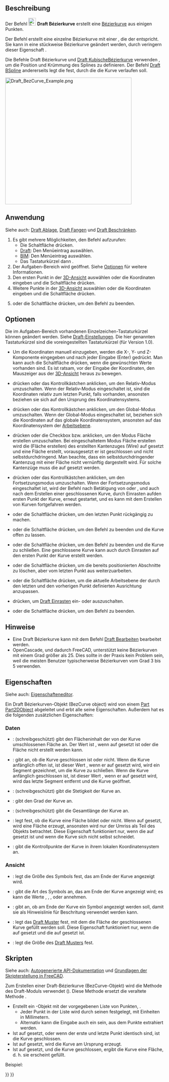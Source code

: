 <languages/>

{{Docnav/de
|[[Draft_CubicBezCurve/de|KubischeBézierkurve]]
|[[Draft_Point/de|Punkt]]
|[[Draft_Workbench|Draft]]
|IconL=Draft_CubicBezCurve.svg
|IconR=Draft_Point.svg
|IconC=Workbench_Draft.svg
}}

{{GuiCommand/de
|Name=Draft BezCurve
|Name/de=Draft Bézierkurve
|MenuLocation=Zeichnen → Bézierwerkzeuge → Bézierkurve<br>2D-Entwurf → Bézierkurve
|Workbenches=[[Draft_Workbench/de|Draft]], [[BIM_Workbench/de|BIM]]
|Shortcut={{KEY|B}} {{KEY|Z}}
|Version=0.14
|SeeAlso=[[Draft_CubicBezCurve/de|Draft KubischeBézierkurve]], [[Draft_BSpline/de|Draft BSpline]]
}}

<span id="Description"></span>
==Beschreibung== 

Der Befehl [[Image:Draft_BezCurve.svg|24px]] '''Draft Bézierkurve''' erstellt eine [https://de.wikipedia.org/wiki/B%C3%A9zierkurve Bézierkurve] aus einigen Punkten.

Der Befehl erstellt eine einzelne Bézierkurve mit einer {{PropertyData/de|Grad}}, die der {{incode|Anzahl_der_Punkte - 1}} entspricht. Sie kann in eine stückweise Bézierkurve geändert werden, durch veringern dieser Eigenschaft .

Die Befehle Draft Bézierkurve und [[Draft_CubicBezCurve/de|Draft KubischeBézierkurve]] verwenden {{Emphasis|Kontrollpunkte}}, um die Position und Krümmung des Splines zu definieren. Der Befehl [[Draft_BSpline/de|Draft BSpline]] andererseits legt die {{Emphasis|exakten Punkte}} fest, durch die die Kurve verlaufen soll.

[[Image:Draft_BezCurve_Example.png|400px]]
{{Caption|Bézierkurve definiert durch mehrere Punkte}}

<span id="Usage"></span>
==Anwendung==

Siehe auch: [[Draft_Tray/de|Draft Ablage]], [[Draft_Snap/de|Draft Fangen]] und [[Draft_Constrain/de|Draft Beschränken]].

# Es gibt mehrere Möglichkeiten, den Befehl aufzurufen:
#* Die Schaltfläche {{Button|[[Image:Draft_BezCurve.svg|16px]] [[Draft_BezCurve/de|Bézierkurve]]}} drücken.
#* [[Draft_Workbench/de|Draft]]: Den Menüeintrag {{MenuCommand|Zeichnen → Bézierwerkzeuge → [[Image:Draft_BezCurve.svg|16px]] Bézierkurve}} auswählen.
#* [[BIM_Workbench/de|BIM]]: Den Menüeintrag {{MenuCommand|2D-Entwurf → [[Image:Draft_BezCurve.svg|16px]] Bézierkurve}} auswählen.
#* Das Tastaturkürzel {{KEY|B}} dann {{KEY|Z}}.
# Der Aufgaben-Bereich {{MenuCommand|Bézierkurve}} wird geöffnet. Siehe [[#Optionen|Optionen]] für weitere Informationen.
# Den ersten Punkt in der [[3D_view/de|3D-Ansicht]] auswählen oder die Koordinaten eingeben und die Schaltfläche {{Button|[[Image:Draft_AddPoint.svg|16px]] Punkt eingeben}} drücken.
# Weitere Punkte in der [[3D_view/de|3D-Ansicht]] auswählen oder die Koordinaten eingeben und die Schaltfläche {{Button|[[Image:Draft_AddPoint.svg|16px]] Punkt eingeben}} drücken.
# {{KEY|Esc}} oder die Schaltfläche {{Button|Schließen}} drücken, um den Befehl zu beenden.

<span id="Options"></span>
==Optionen==

Die im Aufgaben-Bereich vorhandenen Einzelzeichen-Tastaturkürzel können geändert werden. Siehe [[Draft_Preferences/de|Draft-Einstellungen]]. Die hier genannten Tastaturkürzel sind die voreingestellten Tastaturkürzel (für Version 1.0).

* Um die Koordinaten manuell einzugeben, werden die X-, Y- und Z-Komponente eingegeben und nach jeder Eingabe {{KEY|Eingabe}} (Enter) gedrückt. Man kann auch die Schaltfläche {{Button|[[Image:Draft_AddPoint.svg|16px]] Punkt eingeben}} drücken, wenn die gewünschten Werte vorhanden sind. Es ist ratsam, vor der Eingabe der Koordinaten, den Mauszeiger aus der [[3D_view/de|3D-Ansicht]] heraus zu bewegen.
* {{KEY|R}} drücken oder das Kontrollkästchen {{MenuCommand|Relativ}} anklicken, um den Relativ-Modus umzuschalten. Wenn der Relativ-Modus eingeschaltet ist, sind die Koordinaten relativ zum letzten Punkt, falls vorhanden, ansonsten beziehen sie sich auf den Ursprung des Koordinatensystems.
* {{KEY|G}} drücken oder das Kontrollkästchen {{MenuCommand|Global}} anklicken, um den Global-Modus umzuschalten. Wenn der Global-Modus eingeschaltet ist, beziehen sich die Koordinaten auf das globale Koordinatensystem, ansonsten auf das Koordinatensystem der [[Draft_SelectPlane/de|Arbeitsebene]].
* {{KEY|F}} drücken oder die Checkbox {{MenuCommand|Füllen}}{{VersionNoteMinus/de|1.0}} bzw. {{MenuCommand|Fläche erstellen}}{{VersionNote/de|1.1}} anklicken, um den Modus Fläche erstellen umzuschalten. Bei eingeschaltetem Modus Fläche erstellen wird die {{PropertyData/de|Make Face}} (Fläche erstellen) des erstellten Kantenzuges (Wire) auf {{TRUE}} gesetzt und eine Fläche erstellt, vorausgesetzt er ist geschlossen und nicht selbstdurchdringend. Man beachte, dass ein selbstdurchdringender Kantenzug mit einer Fläche nicht vernünftig dargestellt wird. Für solche Kantenzüge muss die {{PropertyData/de|Make Face}} auf {{FALSE}} gesetzt werden.
* {{KEY|N}} drücken oder das Kontrollkästchen {{MenuCommand|Fortsetzen}} anklicken, um den Fortsetzungsmodus umzuschalten. Wenn der Fortsetzungsmodus eingeschaltet ist, wird der Befehl nach Betätigung von {{Button|[[IMage:Draft_FinishLine.svg|16px]] Fertigstellen}} oder {{Button|[[Image:Draft_CloseLine.svg|16px]] Schließen}}, und auch nach dem Erstellen einer geschlossenen Kurve, durch Einrasten aufden ersten Punkt der Kurve, erneut gestartet, und es kann mit dem Erstellen von Kurven fortgefahren werden.
* {{KEY|/}} oder die Schaltfläche {{Button|[[Image:Draft_UndoLine.svg|16px]] Rückgängig}} drücken, um den letzten Punkt rückgängig zu machen.
* {{KEY|A}} oder die Schaltfläche {{Button|[[Image:Draft_FinishLine.svg|16px]] Fertigstellen}} drücken, um den Befehl zu beenden und die Kurve offen zu lassen.
* {{KEY|O}} oder die Schaltfläche {{Button|[[Image:Draft_CloseLine.svg|16px]] Schließen}} drücken, um den Befehl zu beenden und die Kurve zu schließen. Eine geschlossene Kurve kann auch durch Einrasten auf den ersten Punkt der Kurve erstellt werden.
* {{KEY|W}} oder die Schaltfläche {{Button|[[Image:Draft Wipe.svg|16px]] Radieren}} drücken, um die bereits positionierten Abschnitte zu löschen, aber vom letzten Punkt aus weiterzuarbeiten.
* {{KEY|U}} oder die Schaltfläche {{Button|[[Image:Draft SelectPlane.svg|16px]] [[Draft_SelectPlane/de|Arbeitsebene festelegen]]}} drücken, um die aktuelle Arbeitsebene der durch den letzten und den vorherigen Punkt definierten Ausrichtung anzupassen.
* {{KEY|S}} drücken, um [[Draft_Snap/de|Draft Einrasten]] ein- oder auszuschalten.
* {{KEY|Esc}} oder die Schaltfläche {{Button|Schliessen}} drücken, um den Befehl zu beenden.

<span id="Notes"></span>
==Hinweise==

* Eine Draft Bézierkurve kann mit dem Befehl [[Draft_Edit/de|Draft Bearbeiten]] bearbeitet werden.
* OpenCascade, und dadurch FreeCAD, unterstützt keine Bézierkurven mit einem Grad größer als 25. Dies sollte in der Praxis kein Problem sein, weil die meisten Benutzer typischerweise Bézierkurven vom Grad 3 bis 5 verwenden.

<span id="Properties"></span>
==Eigenschaften==

Siehe auch: [[Property_editor/de|Eigenschafteneditor]].

Ein Draft Bézierkurven-Objekt (BezCurve object) wird von einem [[Part_Part2DObject/de|Part Part2DObject]] abgeleitet und erbt alle seine Eigenschaften. Außerdem hat es die folgenden zusätzlichen Eigenschaften:

<span id="Data"></span>
===Daten===

{{TitleProperty|Draft}}

* {{PropertyData/de|Area|Area}}: (schreibgeschützt) gibt den Flächeninhalt der von der Kurve umschlossenen Fläche an. Der Wert ist {{value|0.0}}, wenn {{PropertyData/de|Make Face}} auf {{FALSE}} gesetzt ist oder die Fläche nicht erstellt werden kann.
* {{PropertyData/de|Closed|Bool}}: gibt an, ob die Kurve geschlossen ist oder nicht. Wenn die Kurve anfänglich offen ist, ist dieser Wert {{FALSE}}, wenn er auf {{TRUE}} gesetzt wird, wird ein Segment gezeichnet, um die Kurve zu schließen. Wenn die Kurve anfänglich geschlossen ist, ist dieser Wert {{TRUE}}, wenn er auf {{FALSE}} gesetzt wird, wird das letzte Segment entfernt und die Kurve geöffnet.
* {{PropertyData/de|Stetigkeit|IntegerList}}: (schreibgeschützt) gibt die Stetigkeit der Kurve an.
* {{PropertyData/de|Degree|Integer}}: gibt den Grad der Kurve an.
* {{PropertyData/de|Length|Length}}: (schreibgeschützt) gibt die Gesamtlänge der Kurve an.
* {{PropertyData/de|Make Face|Bool}}: legt fest, ob die Kurve eine Fläche bildet oder nicht. Wenn auf {{TRUE}} gesetzt, wird eine Fläche erzeugt, ansonsten wird nur der Umriss als Teil des Objekts betrachtet. Diese Eigenschaft funktioniert nur, wenn die {{PropertyData/de|Closed}} auf {{TRUE}} gesetzt ist und wenn die Kurve sich nicht selbst schneidet.
* {{PropertyData/de|Points|VectorList}}: gibt die Kontrollpunkte der Kurve in ihrem lokalen Koordinatensystem an.

<span id="View"></span>
===Ansicht===

{{TitleProperty|Draft}}

* {{PropertyView/de|Arrow Size|Length}}: legt die Größe des Symbols fest, das am Ende der Kurve angezeigt wird.
* {{PropertyView/de|Arrow Type|Enumeration}}: gibt die Art des Symbols an, das am Ende der Kurve angezeigt wird; es kann die Werte {{value|Dot}}, {{value|Circle}}, {{value|Arrow}}, {{value|Tick}} oder {{value|Tick-2}} annehmen.
* {{PropertyView/de|End Arrow|Bool}}: gibt an, ob am Ende der Kurve ein Symbol angezeigt werden soll, damit sie als Hinweislinie für Beschritung verwendet werden kann.
* {{PropertyView/de|Pattern|Enumeration}}: legt das [[Draft_Pattern/de|Draft Muster]] fest, mit dem die Fläche der geschlossenen Kurve gefüllt werden soll. Diese Eigenschaft funktioniert nur, wenn die {{PropertyData/de|Make Face}} auf {{TRUE}} gesetzt und die {{PropertyView/de|Display Mode}} auf {{value|Flat Lines}} gesetzt ist.
* {{PropertyView/de|Pattern Size|Float}}: legt die Größe des [[Draft_Pattern/de|Draft Musters]] fest.

<span id="Scripting"></span>
==Skripten==

Siehe auch: [https://freecad.github.io/SourceDoc/ Autogenerierte API-Dokumentation] und [[FreeCAD_Scripting_Basics/de|Grundlagen der Skripterstellung in FreeCAD]].

Zum Erstellen einer Draft-Bézierkurve (BezCurve-Objekt) wird die Methode {{incode|make_bezcurve}} des Draft-Moduls verwendet ({{Version/de|0.19}}). Diese Methode ersetzt die veraltete Methode {{incode|makeBezCurve}}.

{{Code|code=
bezcurve = make_bezcurve(pointslist, closed=False, placement=None, face=None, support=None, degree=None)
bezcurve = make_bezcurve(Part.Wire, closed=False, placement=None, face=None, support=None, degree=None)
}}

* Erstellt ein {{incode|BezCurve}}-Objekt mit der vorgegebenen Liste von Punkten, {{incode|pointslist}}.
** Jeder Punkt in der Liste wird durch seinen {{incode|FreeCAD.Vector}} festgelegt, mit Einheiten in Millimetern.
** Alternativ kann die Eingabe auch ein {{incode|Part.Wire}} sein, aus dem Punkte extrahiert werden.
* Ist {{incode|closed}} auf {{incode|True}} gesetzt, oder wenn der erste und letzte Punkt identisch sind, ist die Kurve geschlossen.
* Ist {{incode|placement}} auf {{incode|None}} gesetzt, wird die Kurve am Ursprung erzeugt.
* Ist {{incode|face}} auf {{incode|True}} gesetzt, und die Kurve geschlossen, ergibt die Kurve eine Fläche, d. h. sie erscheint gefüllt.

Beispiel:

{{Code|code=
import FreeCAD as App
import Draft

doc = App.newDocument()

p1 = App.Vector(0, 0, 0)
p2 = App.Vector(1000, 1000, 0)
p3 = App.Vector(2000, 0, 0)
p4 = App.Vector(1500, -2000, 0)

bezcurve1 = Draft.make_bezcurve([p1, p2, p3, p4], closed=True)
bezcurve2 = Draft.make_bezcurve([p4, 1.3*p2, p1, 4.1*p3], closed=True)
bezcurve3 = Draft.make_bezcurve([1.7*p3, 1.5*p4, 2.1*p2, p1], closed=True)

doc.recompute()
}}


{{Docnav/de
|[[Draft_CubicBezCurve/de|KubischeBézierkurve]]
|[[Draft_Point/de|Punkt]]
|[[Draft_Workbench|Draft]]
|IconL=Draft_CubicBezCurve.svg
|IconR=Draft_Point.svg
|IconC=Workbench_Draft.svg
}}

{{Draft Tools navi{{#translation:}}}}
{{Userdocnavi{{#translation:}}}}